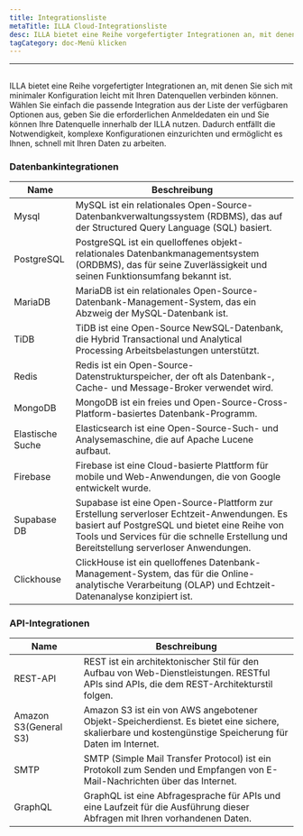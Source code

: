 ```yaml
---
title: Integrationsliste
metaTitle: ILLA Cloud-Integrationsliste
desc: ILLA bietet eine Reihe vorgefertigter Integrationen an, mit denen Sie sich mit minimaler Konfiguration leicht mit Ihren Datenquellen verbinden können
tagCategory: doc-Menü klicken
---
```


* * *

## <Heading hidden>Integrationsliste</Heading>

ILLA bietet eine Reihe vorgefertigter Integrationen an, mit denen Sie sich mit minimaler Konfiguration leicht mit Ihren Datenquellen verbinden können. Wählen Sie einfach die passende Integration aus der Liste der verfügbaren Optionen aus, geben Sie die erforderlichen Anmeldedaten ein und Sie können Ihre Datenquelle innerhalb der ILLA nutzen. Dadurch entfällt die Notwendigkeit, komplexe Konfigurationen einzurichten und ermöglicht es Ihnen, schnell mit Ihren Daten zu arbeiten.

### Datenbankintegrationen

| Name             | Beschreibung                                                                                                                                                                                                                            |
| ---------------- | --------------------------------------------------------------------------------------------------------------------------------------------------------------------------------------------------------------------------------------- |
| Mysql            | MySQL ist ein relationales Open-Source-Datenbankverwaltungssystem (RDBMS), das auf der Structured Query Language (SQL) basiert.                                                                                                         |
| PostgreSQL       | PostgreSQL ist ein quelloffenes objekt-relationales Datenbankmanagementsystem (ORDBMS), das für seine Zuverlässigkeit und seinen Funktionsumfang bekannt ist.                                                                           |
| MariaDB          | MariaDB ist ein relationales Open-Source-Datenbank-Management-System, das ein Abzweig der MySQL-Datenbank ist.                                                                                                                          |
| TiDB             | TiDB ist eine Open-Source NewSQL-Datenbank, die Hybrid Transactional und Analytical Processing Arbeitsbelastungen unterstützt.                                                                                                          |
| Redis            | Redis ist ein Open-Source-Datenstrukturspeicher, der oft als Datenbank-, Cache- und Message-Broker verwendet wird.                                                                                                                      |
| MongoDB          | MongoDB ist ein freies und Open-Source-Cross-Platform-basiertes Datenbank-Programm.                                                                                                                                                     |
| Elastische Suche | Elasticsearch ist eine Open-Source-Such- und Analysemaschine, die auf Apache Lucene aufbaut.                                                                                                                                            |
| Firebase         | Firebase ist eine Cloud-basierte Plattform für mobile und Web-Anwendungen, die von Google entwickelt wurde.                                                                                                                             |
| Supabase DB      | Supabase ist eine Open-Source-Plattform zur Erstellung serverloser Echtzeit-Anwendungen. Es basiert auf PostgreSQL und bietet eine Reihe von Tools und Services für die schnelle Erstellung und Bereitstellung serverloser Anwendungen. |
| Clickhouse       | ClickHouse ist ein quelloffenes Datenbank-Management-System, das für die Online-analytische Verarbeitung (OLAP) und Echtzeit-Datenanalyse konzipiert ist.                                                                               |

### API-Integrationen

| Name                  | Beschreibung                                                                                                                                           |
| --------------------- | ------------------------------------------------------------------------------------------------------------------------------------------------------ |
| REST-API              | REST ist ein architektonischer Stil für den Aufbau von Web-Dienstleistungen. RESTful APIs sind APIs, die dem REST-Architekturstil folgen.              |
| Amazon S3(General S3) | Amazon S3 ist ein von AWS angebotener Objekt-Speicherdienst. Es bietet eine sichere, skalierbare und kostengünstige Speicherung für Daten im Internet. |
| SMTP                  | SMTP (Simple Mail Transfer Protocol) ist ein Protokoll zum Senden und Empfangen von E-Mail-Nachrichten über das Internet.                              |
| GraphQL               | GraphQL ist eine Abfragesprache für APIs und eine Laufzeit für die Ausführung dieser Abfragen mit Ihren vorhandenen Daten.                             |
